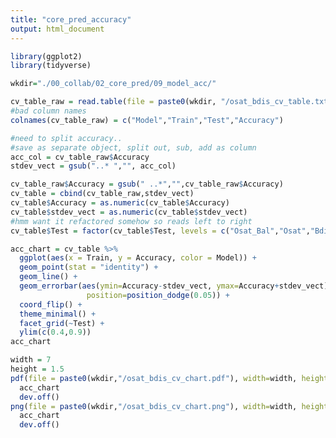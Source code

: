 ```yaml
---
title: "core_pred_accuracy"
output: html_document
---
```



```r
library(ggplot2)
library(tidyverse)

wkdir="./00_collab/02_core_pred/09_model_acc/"

cv_table_raw = read.table(file = paste0(wkdir, "/osat_bdis_cv_table.txt"), sep = "\t", header = T)
#bad column names
colnames(cv_table_raw) = c("Model","Train","Test","Accuracy")

#need to split accuracy..
#save as separate object, split out, sub, add as column
acc_col = cv_table_raw$Accuracy
stdev_vect = gsub("..* ","", acc_col)

cv_table_raw$Accuracy = gsub(" ..*","",cv_table_raw$Accuracy)
cv_table = cbind(cv_table_raw,stdev_vect)
cv_table$Accuracy = as.numeric(cv_table$Accuracy)
cv_table$stdev_vect = as.numeric(cv_table$stdev_vect)
#hmm want it refactored somehow so reads left to right
cv_table$Test = factor(cv_table$Test, levels = c("Osat_Bal","Osat","Bdis_Bal","Bdis"))

acc_chart = cv_table %>% 
  ggplot(aes(x = Train, y = Accuracy, color = Model)) +
  geom_point(stat = "identity") +
  geom_line() +
  geom_errorbar(aes(ymin=Accuracy-stdev_vect, ymax=Accuracy+stdev_vect), width=.2,
                 position=position_dodge(0.05)) +
  coord_flip() +
  theme_minimal() +
  facet_grid(~Test) +
  ylim(c(0.4,0.9))
acc_chart

width = 7
height = 1.5
pdf(file = paste0(wkdir,"/osat_bdis_cv_chart.pdf"), width=width, height=height)
  acc_chart
  dev.off()
png(file = paste0(wkdir,"/osat_bdis_cv_chart.png"), width=width, height=height, units = "in", res = 300)
  acc_chart
  dev.off()

```

